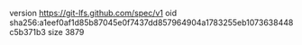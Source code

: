 version https://git-lfs.github.com/spec/v1
oid sha256:a1eef0af1d85b87045e0f7437dd857964904a1783255eb1073638448c5b371b3
size 3879
